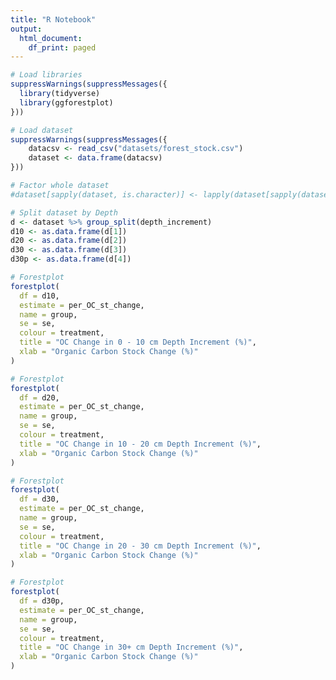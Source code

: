 ```yaml
---
title: "R Notebook"
output:
  html_document:
    df_print: paged
---
```


```r
# Load libraries
suppressWarnings(suppressMessages({
  library(tidyverse)
  library(ggforestplot)
}))
```


```r
# Load dataset
suppressWarnings(suppressMessages({
    datacsv <- read_csv("datasets/forest_stock.csv")
    dataset <- data.frame(datacsv)
}))
```

```r
# Factor whole dataset
#dataset[sapply(dataset, is.character)] <- lapply(dataset[sapply(dataset, is.character)], as.factor)

# Split dataset by Depth
d <- dataset %>% group_split(depth_increment)
d10 <- as.data.frame(d[1])
d20 <- as.data.frame(d[2])
d30 <- as.data.frame(d[3])
d30p <- as.data.frame(d[4])
```

```r
# Forestplot
forestplot(
  df = d10,
  estimate = per_OC_st_change,
  name = group,
  se = se,
  colour = treatment,
  title = "OC Change in 0 - 10 cm Depth Increment (%)",
  xlab = "Organic Carbon Stock Change (%)"
)
```

```r
# Forestplot
forestplot(
  df = d20,
  estimate = per_OC_st_change,
  name = group,
  se = se,
  colour = treatment,
  title = "OC Change in 10 - 20 cm Depth Increment (%)",
  xlab = "Organic Carbon Stock Change (%)"
)
```


```r
# Forestplot
forestplot(
  df = d30,
  estimate = per_OC_st_change,
  name = group,
  se = se,
  colour = treatment,
  title = "OC Change in 20 - 30 cm Depth Increment (%)",
  xlab = "Organic Carbon Stock Change (%)"
)
```


```r
# Forestplot
forestplot(
  df = d30p,
  estimate = per_OC_st_change,
  name = group,
  se = se,
  colour = treatment,
  title = "OC Change in 30+ cm Depth Increment (%)",
  xlab = "Organic Carbon Stock Change (%)"
)
```